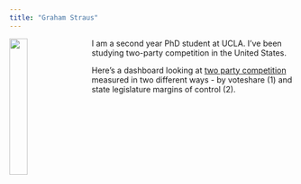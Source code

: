 ```yaml
---
title: "Graham Straus"
---
```


<style>
  .title{
    display: none;
  }
</style>

<link rel="stylesheet" href="styles.css" type="text/css">

<img src="files/sunset.jpg" style="width:25%;  margin-right: 20px" align="left">

I am a second year PhD student at UCLA. I've been studying two-party competition in the United States. 

Here's a dashboard looking at [two party competition](https://teitsp-graham-straus.shinyapps.io/party_comp_app/) measured in two different ways - by voteshare (1) and state legislature margins of control (2). 